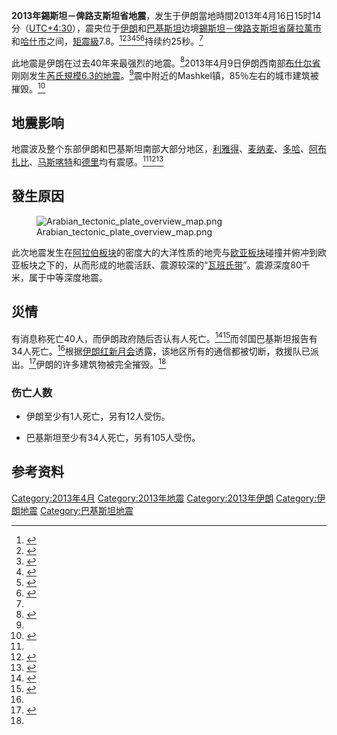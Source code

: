 {{noteTA
|G1=地名
|G2=Earthquake
|1=zh-hans:布什;zh-hant:布什;
}}
{{Infobox earthquake
| 标题= 2013年錫斯坦－俾路支斯坦省地震
| 日期=2013年4月16日
| origintime= 15:14 [[伊朗標準時間|伊朗夏令時間]]（[[UTC+04:30|UTC+04:30]]）
| 規模=7.8[[矩震級|M<sub>w</sub>]]
| intensity=
| map2 = {{Location map | Iran
| relief = yes
| label =
| lat = 28.056
| long = 62.08
| mark = Bullseye1.png
| marksize = 40
| position = top
| width = 250
| float = center
| caption = }}
| map2_caption = 地震震中位置
| depth={{convert|82.0|km|abbr=on}}
| aftershocks=
| location={{coord|28.056|62.08|region:IR_type:landmark|display=inline,title}}
| countries affected= {{Flatlist|
* {{flagicon|Iran}} [[伊朗|伊朗]]<br />{{flagicon|Pakistan}} [[巴基斯坦|巴基斯坦]]
}}
| casualties=35人死亡，117人受伤：<br />伊朗1人死亡，12人受伤（有争议）<br />巴基斯坦34人死亡，105人受伤<ref name="bbc Major"/>
}}

'''2013年錫斯坦－俾路支斯坦省地震'''，发生于伊朗當地時間2013年4月16日15时14分（[[UTC+4:30|UTC+4:30]]），震央位于[[伊朗|伊朗]]和[[巴基斯坦|巴基斯坦]]边境[[錫斯坦－俾路支斯坦省|錫斯坦－俾路支斯坦省]][[薩拉萬|薩拉萬市]]和[[哈什_(伊朗)|哈什市]]之间，[[矩震級|矩震級]]7.8。<ref name="bbc Major">{{cite web |url=http://www.bbc.co.uk/news/world-middle-east-22168202 |title=BBC News — Major earthquake strikes south-east Iran |publisher=Bbc.co.uk |date=1970-01-01 |accessdate=2013-04-16 |archive-date=2020-11-23 |archive-url=https://web.archive.org/web/20201123181320/https://www.bbc.co.uk/news/world-middle-east-22168202 |dead-url=no }}</ref><ref>{{cite web |url=http://earthquake.usgs.gov/earthquakes/recenteqsww/Quakes/usb000g7x7.php#details |title=Magnitude 7.8 – IRAN-PAKISTAN BORDER REGION |publisher=Earthquake.usgs.gov |date= |accessdate=2013-04-16 |archive-date=2013-04-19 |archive-url=https://web.archive.org/web/20130419210946/http://earthquake.usgs.gov/earthquakes/recenteqsww/Quakes/usb000g7x7.php#details |dead-url=no }}</ref><ref>{{cite web |url=http://rt.com/news/quake-iran-pakistan-india-935/ |title=Hundreds feared dead in 7.8 Iran earthquake, also felt in New Delhi, Gulf States — RT News |publisher=Rt.com |date=2013-04-10 |accessdate=2013-04-16 |archive-date=2020-11-26 |archive-url=https://web.archive.org/web/20201126103642/https://www.rt.com/news/quake-iran-pakistan-india-935/ |dead-url=no }}</ref><ref>{{cite web |url=http://edition.cnn.com/2013/04/16/world/meast/iran-pakistan-earthquake/index.html?hpt=hp_t1 |title=Reports: Dozens feared dead after strong quake rocks Iran, Pakistan — CNN.com |publisher=Edition.cnn.com |date=2001-09-11 |accessdate=2013-04-16 |archive-date=2020-11-18 |archive-url=https://web.archive.org/web/20201118120201/http://edition.cnn.com/2013/04/16/world/meast/iran-pakistan-earthquake/index.html?hpt=hp_t1 |dead-url=no }}</ref><ref>{{cite web |url=http://www.aljazeera.com/news/asia/2013/04/2013416111232927572.html |title=Major quake jolts southeastern Iran — Central & South Asia |publisher=Al Jazeera English |date=2011-10-04 |accessdate=2013-04-16 |archive-date=2020-09-06 |archive-url=https://web.archive.org/web/20200906211531/https://www.aljazeera.com/news/asia/2013/04/2013416111232927572.html |dead-url=no }}</ref><ref>{{cite web |url=http://live.reuters.com/Event/Iran_Earthquake |title=Iran Earthquake | Liveblog live blogging | Reuters.com |publisher=Live.reuters.com |date=2009-02-09 |accessdate=2013-04-16 |archive-date=2019-09-12 |archive-url=https://web.archive.org/web/20190912001037/http://live.reuters.com/Event/Iran_Earthquake?Page=1 |dead-url=no }}</ref>持续约25秒。<ref name="bbc Major"/>

此地震是伊朗在过去40年来最强烈的地震。<ref>{{cite news|url=http://www.presstv.ir/detail/2013/04/16/298564/75magnitude-quake-kills-40-in-se-iran/|title=Magnitude 7.5 quake jolts Sistan-Baluchestan in SE Iran, kills 40|date=2013-04-16|accessdate=2013-04-16|archive-date=2013-04-19|archive-url=https://web.archive.org/web/20130419011240/http://www.presstv.ir/detail/2013/04/16/298564/75magnitude-quake-kills-40-in-se-iran/|dead-url=no}}</ref>2013年4月9日伊朗西南部[[布什尔省|布什尔省]]刚刚发生[[2013年布什尔省地震|芮氏規模6.3的地震]]。<ref name="bbc Major"/>震中附近的Mashkel镇，85％左右的城市建筑被摧毁。<ref>{{cite news| url= http://www.3news.co.nz/Earthquake-flattens-Pakistan-town/tabid/417/articleID/294841/Default.aspx| work= 3 News NZ| title= Earthquake flattens Pakistan town| date= 2013-04-19| access-date= 2013-04-19| archive-url= https://web.archive.org/web/20130928060947/http://www.3news.co.nz/Earthquake-flattens-Pakistan-town/tabid/417/articleID/294841/Default.aspx| archive-date= 2013-09-28| dead-url= yes}}</ref>

==地震影响==
地震波及整个东部伊朗和巴基斯坦南部大部分地区，[[利雅得|利雅得]]、[[麦纳麦|麦纳麦]]、[[多哈|多哈]]、[[阿布扎比|阿布扎比]]、[[马斯喀特|马斯喀特]]和[[德里|德里]]均有震感。<ref name="bbc Major"/><ref>{{Cite web |url=http://www.muscatdaily.com/Archive/Oman/Massive-earthquake-hits-Iran-tremors-felt-across-Oman-region-26s4 |title=Massive earthquake hits Iran, tremors felt across Oman, region |access-date=2013-04-16 |archive-url=https://web.archive.org/web/20130420095848/http://www.muscatdaily.com/Archive/Oman/Massive-earthquake-hits-Iran-tremors-felt-across-Oman-region-26s4 |archive-date=2013-04-20 |dead-url=yes }}</ref><ref>{{Cite web |url=http://www.arabnews.com/news/448339 |title=Tremors create panic in EP, Riyadh |accessdate=2013-04-16 |archive-date=2020-09-06 |archive-url=https://web.archive.org/web/20200906205423/https://www.arabnews.com/news/448339 |dead-url=no }}</ref>

==發生原因==
[[File:Arabian_tectonic_plate_overview_map.png|thumb]]

此次地震发生在[[阿拉伯板块|阿拉伯板块]]的密度大的大洋性质的地壳与[[欧亚板块|欧亚板块]]碰撞并俯冲到欧亚板块之下的{{link-en|马克兰隐没带|Makran Trench}}，从而形成的地震活跃、震源较深的“[[班尼奧夫帶|瓦班氏带]]”。震源深度80千米，属于中等深度地震。

==災情==
有消息称死亡40人，而伊朗政府随后否认有人死亡。<ref>{{cite web|last=News|first=Biharprabha|title=Major Earthquake strikes India, Pakistan, Iran, Sistan and Baluchestan|url=http://news.biharprabha.com/2013/04/major-earthquake-strikes-india-pakistan-and-iran/|accessdate=2013-04-16|archive-date=2020-09-06|archive-url=https://web.archive.org/web/20200906210811/https://news.biharprabha.com/2013/04/major-earthquake-strikes-india-pakistan-and-iran/|dead-url=no}}</ref><ref>{{cite web|last=News|first=Earthquake Report|title=Iran officially denied the 40 deaths today|url=http://earthquake-report.com/2013/04/16/massive-earthquake-iran-pakistan-border-region-on-april-16-2013/|accessdate=2013-04-16|archive-date=2020-09-06|archive-url=https://web.archive.org/web/20200906212503/https://earthquake-report.com/2013/04/16/massive-earthquake-iran-pakistan-border-region-on-april-16-2013/|dead-url=no}}</ref>而邻国巴基斯坦报告有34人死亡。<ref name="bbc Major"/>根据[[紅十字會與紅新月會國際聯合會|伊朗红新月会]]透露，该地区所有的通信都被切断，救援队已派出。<ref>{{cite news|url=http://www.theglobeandmail.com/news/world/hundreds-feared-killed-after-strong-78-magnitude-quake-hits-iran/article11253618/|title=Hundreds feared killed after strong 7.8-magnitude quake hits Iran|publisher=The Globe and Mail|date=2013-04-16|accessdate=2013-04-16|archive-date=2013-04-19|archive-url=https://web.archive.org/web/20130419044335/http://www.theglobeandmail.com/news/world/hundreds-feared-killed-after-strong-78-magnitude-quake-hits-iran/article11253618/|dead-url=no}}</ref>伊朗的许多建筑物被完全摧毁。<ref name="bbc Major"/>

===伤亡人数===
*{{flagicon|Iran}}伊朗至少有1人死亡，另有12人受伤。

*{{flagicon|Pakistan}}巴基斯坦至少有34人死亡，另有105人受伤。

==参考资料==
{{reflist|2}}

{{2013年地震}}
{{伊朗地震}}
[[Category:2013年4月|Category:2013年4月]]
[[Category:2013年地震|Category:2013年地震]]
[[Category:2013年伊朗|Category:2013年伊朗]]
[[Category:伊朗地震|Category:伊朗地震]]
[[Category:巴基斯坦地震|Category:巴基斯坦地震]]